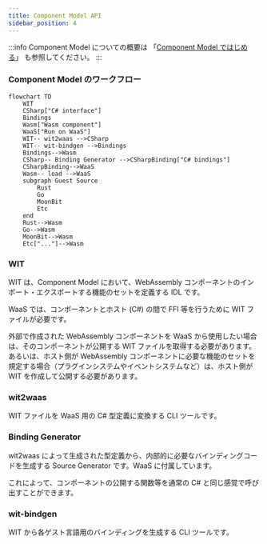 ```yaml
---
title: Component Model API
sidebar_position: 4
---
```



:::info
Component Model についての概要は 「[Component Model ではじめる](./../getting-started/component-model.md)」 も参照してください。
:::

### Component Model のワークフロー

```mermaid
flowchart TD
    WIT
    CSharp["C# interface"]
    Bindings
    Wasm["Wasm component"]
    WaaS["Run on WaaS"]
    WIT-- wit2waas -->CSharp
    WIT-- wit-bindgen -->Bindings
    Bindings-->Wasm
    CSharp-- Binding Generator -->CSharpBinding["C# bindings"]
    CSharpBinding-->WaaS
    Wasm-- load -->WaaS
    subgraph Guest Source
        Rust
        Go
        MoonBit
        Etc
    end
    Rust-->Wasm
    Go-->Wasm
    MoonBit-->Wasm
    Etc["..."]-->Wasm
```

### WIT

WIT は、Component Model において、WebAssembly コンポーネントのインポート・エクスポートする機能のセットを定義する IDL です。

WaaS では、コンポーネントとホスト (C#) の間で FFI 等を行うために WIT ファイルが必要です。

外部で作成された WebAssembly コンポーネントを WaaS から使用したい場合は、そのコンポーネントが公開する WIT ファイルを取得する必要があります。  
あるいは、ホスト側が WebAssembly コンポーネントに必要な機能のセットを規定する場合（プラグインシステムやイベントシステムなど）は、ホスト側が WIT を作成して公開する必要があります。

### wit2waas

WIT ファイルを WaaS 用の C# 型定義に変換する CLI ツールです。

### Binding Generator

wit2waas によって生成された型定義から、内部的に必要なバインディングコードを生成する Source Generator です。WaaS に付属しています。

これによって、コンポーネントの公開する関数等を通常の C# と同じ感覚で呼び出すことができます。

### wit-bindgen

WIT から各ゲスト言語用のバインディングを生成する CLI ツールです。


<DocCardList />